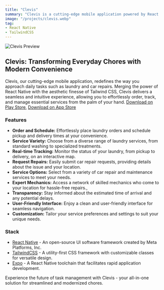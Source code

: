 ```yaml
---
title: "Clevis"
summary: "Clevis is a cutting-edge mobile application powered by React Native and enriched with the sleek design of Tailwind CSS. It revolutionizes everyday chores such as laundry and car repairs by providing a seamless and user-friendly experience. Users can easily order and schedule laundry services, select from a variety of options, and track their laundry in real-time. Additionally, Clevis allows users to request car repairs and connect with expert mechanics who come to their location for hassle-free service. The app offers live updates, transparency in service, a user-friendly interface, and customization options, making it a convenient solution for essential tasks."
image: "/projects/clevis.webp"
tag: 
- React Native
- TailwindCSS
---
```

![Clevis Preview](/projects/clevis.webp)

## Clevis: Transforming Everyday Chores with Modern Convenience
Clevis, our cutting-edge mobile application, redefines the way you approach daily tasks such as laundry and car repairs. Merging the power of React Native with the aesthetic finesse of Tailwind CSS, Clevis delivers a seamless and intuitive experience, allowing you to effortlessly order, track, and manage essential services from the palm of your hand.
[Download on Play Store](https://play.google.com/store/apps/details?id=com.alawaelsky.clevis&pcampaignid=web_share), [Download on App Store](https://apps.apple.com/sa/app/clevis-vendor/id6460821239)

### Features
- **Order and Schedule:** Effortlessly place laundry orders and schedule pickup and delivery times at your convenience.
- **Service Variety:** Choose from a diverse range of laundry services, from standard washing to specialized treatments.
- **Real-time Tracking:** Monitor the status of your laundry, from pickup to delivery, on an interactive map.
- **Request Repairs:** Easily submit car repair requests, providing details about the issue and your location.
- **Service Options:** Select from a variety of car repair and maintenance services to meet your needs.
- **Expert Mechanics:** Access a network of skilled mechanics who come to your location for hassle-free repairs.,
- **Transparency:** Stay informed about the estimated time of arrival and any potential delays.
- **User-Friendly Interface:** Enjoy a clean and user-friendly interface for seamless navigation.
- **Customization:** Tailor your service preferences and settings to suit your unique needs.

### Stack
- [React Native](https://reactnative.dev/) - An open-source UI software framework created by Meta Platforms, Inc.
- [TailwindCSS](https://tailwindcss.com) - A utility-first CSS framework with customizable classes for versatile design.
- [Expo](https://expo.dev) - A React Native toolchain that facilitates rapid application development.

Experience the future of task management with Clevis - your all-in-one solution for streamlined and modernized chores.

